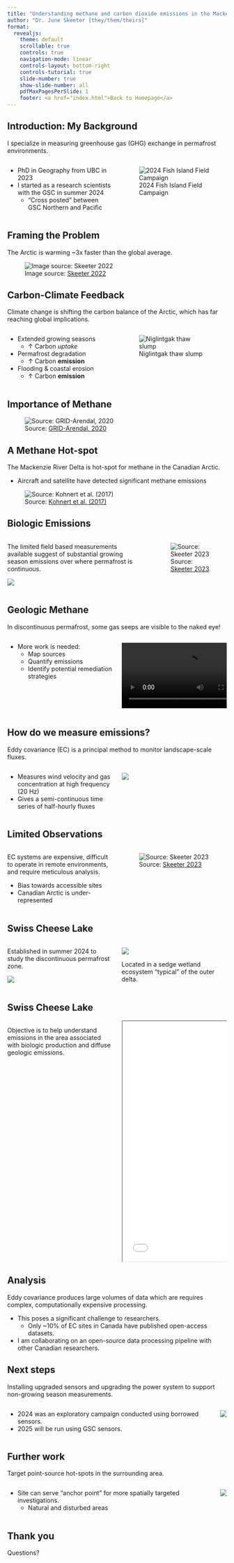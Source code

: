 ```yaml
---
title: "Understanding methane and carbon dioxide emissions in the Mackenzie Delta region"
author: "Dr. June Skeeter [they/them/theirs]"
format:
  revealjs:
    theme: default
    scrollable: true
    controls: true
    navigation-mode: linear
    controls-layout: bottom-right
    controls-tutorial: true
    slide-number: true
    show-slide-number: all
    pdfMaxPagesPerSlide: 1
    footer: <a href="index.html">Back to Homepage</a>
---
```


## Introduction: My Background


I specialize in measuring greenhouse gas (GHG) exchange in permafrost environments.

::::{.columns}
:::{.column width=50%}

* PhD in Geography from UBC in 2023
* I started as a research scientists with the GSC in summer 2024
  + "Cross posted" between GSC Northern and Pacific

:::

:::{.column width=50%}

![2024 Fish Island Field Campaign](images/me.jpg)

:::
::::


## Framing the Problem

The Arctic is warming ~3x faster than the global average.  

![Image source: [Skeeter 2022](https://june-skeeter.github.io/ThesisDefense/#/)](images/CMIP.png)



## Carbon-Climate Feedback

Climate change is shifting the carbon balance of the Arctic, which has far reaching global implications.

::::{.columns}
:::{.column width=50%}


* Extended growing seasons
  + &uarr; Carbon *uptake*
* Permafrost degradation
  + &uarr; Carbon **emission**
* Flooding & coastal erosion
  + &uarr; Carbon **emission**


:::

:::{.column width=50%}

![Niglintgak thaw slump](images/Slump.jpg)

:::
::::

## Importance of Methane

![Source: [GRID-Arendal, 2020](https://storymaps.arcgis.com/stories/c163de04de7849cdb917fee88015dd73)](images/MethaneSources.png)


## A Methane Hot-spot

The Mackenzie River Delta is hot-spot for methane in the Canadian Arctic.

* Aircraft and satellite have detected significant methane emissions

![Source: [Kohnert et al. (2017)](https://www.nature.com/articles/s41598-017-05783-2/figures/2)](images/Kohnert.webp)

## Biologic Emissions

::::{.columns}
:::{.column width=65%}

The limited field based measurements available suggest of substantial growing season emissions over where permafrost is continuous.

![](images/Asci.png)

:::
:::{.column width=35%}

![Source: [Skeeter 2023](https://open.library.ubc.ca/soa/cIRcle/collections/ubctheses/24/items/1.0421939)](images/DeltaMap.png)

:::
::::

## Geologic Methane

In discontinuous permafrost, some gas seeps are visible to the naked eye!

::::{.columns}
:::{.column width=50%}

* More work is needed:
  + Map sources
  + Quantify emissions
  + Identify potential remediation strategies

:::
:::{.column width=50%}

![](images/Bubbles.mp4)

:::
::::

## How do we measure emissions?

Eddy covariance (EC) is a principal method to monitor landscape-scale fluxes.

::::{.columns}
:::{.column width=50%}

* Measures wind velocity and gas concentration at high frequency (20 Hz)
* Gives a semi-continuous time series of half-hourly fluxes 

:::
:::{.column width=50%}

![](images/EC.jpg)

:::
::::

## Limited Observations

::::{.columns}
:::{.column width=50%}

EC systems are expensive, difficult to operate in remote environments, and require meticulous analysis.

+ Bias towards accessible sites
+ Canadian Arctic is under-represented

:::

:::{.column width=50%}

![Source: [Skeeter 2023](https://open.library.ubc.ca/soa/cIRcle/collections/ubctheses/24/items/1.0421939)](images/Fig1.png)


:::
::::



## Swiss Cheese Lake

::::{.columns}
:::{.column width="50%"}

Established in summer 2024 to study the discontinuous permafrost zone. 

![](images/SCL_fall.jpg)

:::
:::{.column width=50%}


![](images/SCL.jpg)

Located in a sedge wetland ecosystem "typical" of the outer delta.

:::
::::

## Swiss Cheese Lake

::::{.columns}
:::{.column width="50%"}

Objective is to help understand emissions in the area associated with biologic production and diffuse geologic emissions.


:::
:::{.column width="50%"}


<iframe src="fieldSiteMap.html"width="500" height="550"></iframe>

:::
::::

## Analysis

Eddy covariance produces large volumes of data which are requires complex, computationally expensive processing.

* This poses a significant challenge to researchers.
  + Only ~10% of EC sites in Canada have published open-access datasets.

* I am collaborating on an open-source data processing pipeline with other Canadian researchers.


## Next steps

Installing upgraded sensors and upgrading the power system to support non-growing season measurements.

::::{.columns}
:::{.column}

* 2024 was an exploratory campaign conducted using borrowed sensors.  
* 2025 will be run using GSC sensors.

:::
:::{.column}

![](images/Power.jpg)

:::
::::

## Further work



Target point-source hot-spots in the surrounding area.

::::{.columns}
:::{.column}

* Site can serve "anchor point" for more spatially targeted investigations.
  * Natural and disturbed areas


:::
:::{.column}

![](images/Camp.jpg)

:::
::::


## Thank you {background-image="images/rainbow.jpg"} 

Questions?